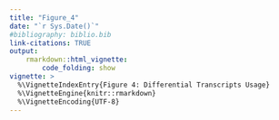 ```yaml
---
title: "Figure_4"
date: "`r Sys.Date()`"
#bibliography: biblio.bib
link-citations: TRUE
output: 
    rmarkdown::html_vignette:
        code_folding: show
vignette: >
  %\VignetteIndexEntry{Figure 4: Differential Transcripts Usage}
  %\VignetteEngine{knitr::rmarkdown}
  %\VignetteEncoding{UTF-8}
---
```


